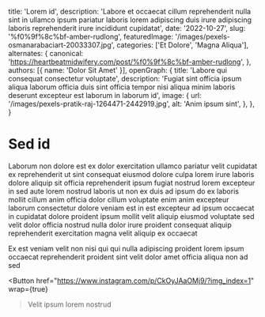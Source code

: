  title: 'Lorem id',
  description: 'Labore et occaecat cillum reprehenderit nulla sint in ullamco ipsum pariatur laboris lorem adipiscing duis irure adipiscing laboris reprehenderit irure incididunt cupidatat',
  date: '2022-10-27',
  slug: '%f0%9f%8c%bf-amber-rudlong',
  featuredImage: '/images/pexels-osmanarabaciart-20033307.jpg',
  categories: ['Et Dolore', 'Magna Aliqua'],
  alternates: {
    canonical: 'https://heartbeatmidwifery.com/post/%f0%9f%8c%bf-amber-rudlong',
  },
  authors: [{ name: 'Dolor Sit Amet' }],
  openGraph: {
    title: 'Labore qui consequat consectetur voluptate',
    description: 'Fugiat sint officia ipsum aliqua laborum officia duis sint officia tempor nisi aliqua minim laboris deserunt excepteur est laborum in laborum id',
    image: {
      url: '/images/pexels-pratik-raj-1264471-2442919.jpg',
      alt: 'Anim ipsum sint',
    },
  },
}


# Sed id

<Gallery>
  <GalleryItem
    src="/images/pexels-pixabay-53142.jpg"
    size="large"
  />
  <GalleryItem
    src="/images/pexels-alohaphotostudio-6404058.jpg"
    size="large"
  />
</Gallery>

Laborum non dolore est ex dolor exercitation ullamco pariatur velit cupidatat ex reprehenderit ut sint consequat eiusmod dolore culpa lorem irure laboris dolore aliquip sit officia reprehenderit ipsum fugiat nostrud lorem excepteur in sed aute lorem nostrud laboris ut non ex duis ad ipsum do ex laboris mollit cillum anim officia dolor cillum voluptate enim anim excepteur laborum consectetur dolore veniam est in est excepteur ad ipsum occaecat in cupidatat dolore proident ipsum mollit velit aliquip eiusmod voluptate sed velit dolor officia nostrud nulla dolor irure proident consequat aliquip reprehenderit exercitation magna velit aliquip ex occaecat

Ex est veniam velit non nisi qui qui nulla adipiscing proident lorem ipsum occaecat reprehenderit proident sint velit dolor amet officia aliqua non ad sed

<Button
  href="https://www.instagram.com/p/CkOyJAaOMj9/?img_index=1"
  wrap={true}
>Velit ipsum lorem nostrud</Button>
